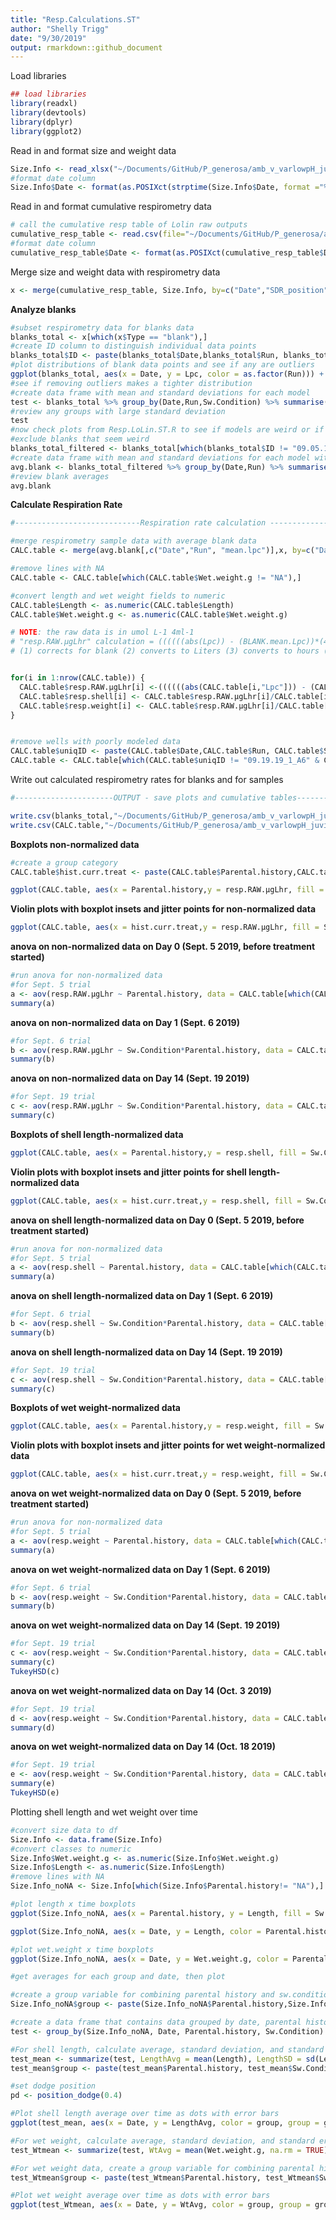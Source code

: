 ```yaml
---
title: "Resp.Calculations.ST"
author: "Shelly Trigg"
date: "9/30/2019"
output: rmarkdown::github_document
---
```


Load libraries
```r
## load libraries
library(readxl)
library(devtools)
library(dplyr)
library(ggplot2)
```

Read in and format size and weight data
```r
Size.Info <- read_xlsx("~/Documents/GitHub/P_generosa/amb_v_varlowpH_juvis/data/Shell_length_data.xlsx") #read Size.info data
#format date column
Size.Info$Date <- format(as.POSIXct(strptime(Size.Info$Date, format ="%Y%m%d")),format="%m.%d.%y")
```

Read in and format cumulative respirometry data
```r
# call the cumulative resp table of Lolin raw outputs
cumulative_resp_table <- read.csv(file="~/Documents/GitHub/P_generosa/amb_v_varlowpH_juvis/data/SDR/Cumulative_resp_alpha0.4.csv", header=T, stringsAsFactors = FALSE) #read Size.info data
#format date column
cumulative_resp_table$Date <- format(as.POSIXct(cumulative_resp_table$Date,format="%m.%d.%y"),format="%m.%d.%y")
```

Merge size and weight data with respirometry data
```r
x <- merge(cumulative_resp_table, Size.Info, by=c("Date","SDR_position", "Run"))
```

**Analyze blanks** 

```r
#subset respirometry data for blanks data
blanks_total <- x[which(x$Type == "blank"),]
#create ID column to distinguish individual data points
blanks_total$ID <- paste(blanks_total$Date,blanks_total$Run, blanks_total$SDR_position, sep = ".")
#plot distributions of blank data points and see if any are outliers
ggplot(blanks_total, aes(x = Date, y = Lpc, color = as.factor(Run))) + geom_point() + theme_bw() + ggtitle("Raw resp. rate in blanks") + ylab("Raw respiration rate (Lpc slope)")
#see if removing outliers makes a tighter distribution
#create data frame with mean and standard deviations for each model
test <- blanks_total %>% group_by(Date,Run,Sw.Condition) %>% summarise(n = n(), mean.lpc = mean(Lpc), mean.leq = mean(Leq), mean.lz = mean(Lz), sd.lpc = sd(Lpc), sd.leq = sd(Leq), sd.lz = sd(Lz))
#review any groups with large standard deviation
test
#now check plots from Resp.LoLin.ST.R to see if models are weird or if trend is abnormal
#exclude blanks that seem weird
blanks_total_filtered <- blanks_total[which(blanks_total$ID != "09.05.19.1.C5" & blanks_total$ID != "09.05.19.1.B5" & blanks_total$ID != "09.05.19.2.B5" & blanks_total$ID != "09.06.19.1.A6" & blanks_total$ID != "09.19.19.1.A1"),]
#create data frame with mean and standard deviations for each model without weird data points
avg.blank <- blanks_total_filtered %>% group_by(Date,Run) %>% summarise(n = n(), mean.lpc = mean(Lpc), mean.leq = mean(Leq), mean.lz = mean(Lz), sd.lpc = sd(Lpc), sd.leq = sd(Leq), sd.lz = sd(Lz))
#review blank averages
avg.blank
```

**Calculate Respiration Rate**
```r
#----------------------------Respiration rate calculation -------------------------------------------

#merge respirometry sample data with average blank data
CALC.table <- merge(avg.blank[,c("Date","Run", "mean.lpc")],x, by=c("Date","Run")) 

#remove lines with NA
CALC.table <- CALC.table[which(CALC.table$Wet.weight.g != "NA"),]

#convert length and wet weight fields to numeric
CALC.table$Length <- as.numeric(CALC.table$Length)
CALC.table$Wet.weight.g <- as.numeric(CALC.table$Wet.weight.g)

# NOTE: the raw data is in umol L-1 4ml-1
# "resp.RAW.µgLhr" calculation = ((((((abs(Lpc)) - (BLANK.mean.Lpc))*(4/1000))*(60))*31.998))
# (1) corrects for blank (2) converts to Liters (3) converts to hours (4) converts moles to grams; final unit = µg O2 L-1 h-1


for(i in 1:nrow(CALC.table)) {
  CALC.table$resp.RAW.µgLhr[i] <-((((((abs(CALC.table[i,"Lpc"])) - (CALC.table[i,"mean.lpc"]))*(4/1000))*(60))*31.998))
  CALC.table$resp.shell[i] <- CALC.table$resp.RAW.µgLhr[i]/CALC.table[i,"Length"] #per cm shell length
  CALC.table$resp.weight[i] <- CALC.table$resp.RAW.µgLhr[i]/CALC.table[i,"Wet.weight.g"] #per gram wet weight
}


#remove wells with poorly modeled data
CALC.table$uniqID <- paste(CALC.table$Date,CALC.table$Run, CALC.table$SDR_position, sep = "_")
CALC.table <- CALC.table[which(CALC.table$uniqID != "09.19.19_1_A6" & CALC.table$uniqID != "09.19.19_1_B3" & CALC.table$uniqID != "09.19.19_1_B4" & CALC.table$uniqID != "09.19.19_1_C3" & CALC.table$uniqID != "10.03.19_1_C4" & CALC.table$uniqID != "10.18.19_1_A6" & CALC.table$uniqID != "10.18.19_1_B4" & CALC.table$uniqID != "10.18.19_2_A3" & CALC.table$uniqID != "10.18.19_3_D1"& CALC.table$uniqID != "10.18.19_3_A1"),]

```


Write out calculated respirometry rates for blanks and for samples
```r
#----------------------OUTPUT - save plots and cumulative tables-----------------------------------------

write.csv(blanks_total,"~/Documents/GitHub/P_generosa/amb_v_varlowpH_juvis/data/SDR/All.blank.resp.rates.csv", row.names=FALSE, quote = FALSE)
write.csv(CALC.table,"~/Documents/GitHub/P_generosa/amb_v_varlowpH_juvis/data/SDR/Final.resp.rates.csv", row.names=FALSE, quote = FALSE) 
```

**Boxplots non-normalized data**
```r
#create a group category
CALC.table$hist.curr.treat <- paste(CALC.table$Parental.history,CALC.table$Sw.Condition, sep = "_")

ggplot(CALC.table, aes(x = Parental.history,y = resp.RAW.µgLhr, fill = Sw.Condition)) + geom_boxplot() +facet_wrap(~Date) + theme_bw() + ggtitle("Boxplots of non-normalized respirometry data") + ylab("ug O2/L*hr")
```

**Violin plots with boxplot insets and jitter points for non-normalized data**
```r
ggplot(CALC.table, aes(x = hist.curr.treat,y = resp.RAW.µgLhr, fill = Sw.Condition)) + geom_violin(trim = FALSE) + geom_boxplot(width = 0.15) + geom_jitter(shape =16, size = 2,position= position_jitter(0.05)) +facet_wrap(~Date) + theme_bw() + ggtitle("Non-normalized respirometry data") + ylab("ug O2/L*hr") + xlab("parental_current treatment") + theme(axis.text.x = element_text(angle = 45, hjust = 1))
```

**anova on non-normalized data on Day 0 (Sept. 5 2019, before treatment started)**
```r
#run anova for non-normalized data
#for Sept. 5 trial
a <- aov(resp.RAW.µgLhr ~ Parental.history, data = CALC.table[which(CALC.table$Date == "09.05.19"),])
summary(a)
```

**anova on non-normalized data on Day 1 (Sept. 6 2019)**
```r
#for Sept. 6 trial
b <- aov(resp.RAW.µgLhr ~ Sw.Condition*Parental.history, data = CALC.table[which(CALC.table$Date == "09.06.19"),])
summary(b)
```

**anova on non-normalized data on Day 14 (Sept. 19 2019)**
```r
#for Sept. 19 trial 
c <- aov(resp.RAW.µgLhr ~ Sw.Condition*Parental.history, data = CALC.table[which(CALC.table$Date == "09.19.19"),])
summary(c)
```


**Boxplots of shell length-normalized data **
```r

ggplot(CALC.table, aes(x = Parental.history,y = resp.shell, fill = Sw.Condition)) + geom_boxplot() +facet_wrap(~Date) + theme_bw() + ggtitle("Shell length-normalized respirometry data") + ylab("ug O2/L*hr*cm.shell.length") 
```


**Violin plots with boxplot insets and jitter points for shell length-normalized data**
```r
ggplot(CALC.table, aes(x = hist.curr.treat,y = resp.shell, fill = Sw.Condition)) + geom_violin(trim = FALSE) + geom_boxplot(width = 0.15) + geom_jitter(shape =16, size = 2,position= position_jitter(0.05)) +facet_wrap(~Date) + theme_bw() + ggtitle("Respirometry data normalized by shell length") + ylab("ug O2/L*hr*cm.shell.length") + xlab("parental_current treatment") + theme(axis.text.x = element_text(angle = 45, hjust = 1))
```

**anova on shell length-normalized data on Day 0 (Sept. 5 2019, before treatment started)**
```r
#run anova for non-normalized data
#for Sept. 5 trial
a <- aov(resp.shell ~ Parental.history, data = CALC.table[which(CALC.table$Date == "09.05.19"),])
summary(a)
```

**anova on shell length-normalized data on Day 1 (Sept. 6 2019)**
```r
#for Sept. 6 trial
b <- aov(resp.shell ~ Sw.Condition*Parental.history, data = CALC.table[which(CALC.table$Date == "09.06.19"),])
summary(b)
```

**anova on shell length-normalized data on Day 14 (Sept. 19 2019)**
```r
#for Sept. 19 trial 
c <- aov(resp.shell ~ Sw.Condition*Parental.history, data = CALC.table[which(CALC.table$Date == "09.19.19"),])
summary(c)
```

**Boxplots of wet weight-normalized data **
```r
ggplot(CALC.table, aes(x = Parental.history,y = resp.weight, fill = Sw.Condition)) + geom_boxplot() +facet_wrap(~Date) + theme_bw() + ggtitle("Wet weight-normalized respirometry data") + ylab("ug O2/L*hr*gram.wet.weight") 
```

**Violin plots with boxplot insets and jitter points for wet weight-normalized data**
```r
ggplot(CALC.table, aes(x = hist.curr.treat,y = resp.weight, fill = Sw.Condition)) + geom_violin(trim = FALSE) + geom_boxplot(width = 0.15) + geom_jitter(shape =16, size = 2,position= position_jitter(0.05)) +facet_wrap(~Date, scale = "free") + theme_bw() + ggtitle("Respirometry data normalized by wet weight") + ylab("ug O2/L*hr*gram.wet.weight") + xlab("parental_current treatment") + theme(axis.text.x = element_text(angle = 45, hjust = 1))
```

**anova on wet weight-normalized data on Day 0 (Sept. 5 2019, before treatment started)**
```r
#run anova for non-normalized data
#for Sept. 5 trial
a <- aov(resp.weight ~ Parental.history, data = CALC.table[which(CALC.table$Date == "09.05.19"),])
summary(a)
```

**anova on wet weight-normalized data on Day 1 (Sept. 6 2019)**
```r
#for Sept. 6 trial
b <- aov(resp.weight ~ Sw.Condition*Parental.history, data = CALC.table[which(CALC.table$Date == "09.06.19"),])
summary(b)
```

**anova on wet weight-normalized data on Day 14 (Sept. 19 2019)**
```r
#for Sept. 19 trial 
c <- aov(resp.weight ~ Sw.Condition*Parental.history, data = CALC.table[which(CALC.table$Date == "09.19.19"),])
summary(c)
TukeyHSD(c)
```


**anova on wet weight-normalized data on Day 14 (Oct. 3 2019)**
```r
#for Sept. 19 trial 
d <- aov(resp.weight ~ Sw.Condition*Parental.history, data = CALC.table[which(CALC.table$Date == "10.03.19"),])
summary(d)
```

**anova on wet weight-normalized data on Day 14 (Oct. 18 2019)**
```r
#for Sept. 19 trial 
e <- aov(resp.weight ~ Sw.Condition*Parental.history, data = CALC.table[which(CALC.table$Date == "10.18.19"),])
summary(e)
TukeyHSD(e)
```

Plotting shell length and wet weight over time
```r
#convert size data to df
Size.Info <- data.frame(Size.Info)
#convert classes to numeric
Size.Info$Wet.weight.g <- as.numeric(Size.Info$Wet.weight.g)
Size.Info$Length <- as.numeric(Size.Info$Length)
#remove lines with NA 
Size.Info_noNA <- Size.Info[which(Size.Info$Parental.history!= "NA"),]

#plot length x time boxplots
ggplot(Size.Info_noNA, aes(x = Parental.history, y = Length, fill = Sw.Condition)) + geom_boxplot() + facet_wrap(~Date) + theme_bw() + ggtitle("Shell length over time") + ylab("shell length (cm)")

ggplot(Size.Info_noNA, aes(x = Date, y = Length, color = Parental.history,fill = Sw.Condition)) + geom_boxplot() + theme_bw() + ggtitle("Shell length over time") + ylab("shell length (cm)")

#plot wet.weight x time boxplots
ggplot(Size.Info_noNA, aes(x = Date, y = Wet.weight.g, color = Parental.history,fill = Sw.Condition)) + geom_boxplot() + theme_bw() + ggtitle("Wet weight over time") + ylab("wet weight (g)")

#get averages for each group and date, then plot 

#create a group variable for combining parental history and sw.condition information
Size.Info_noNA$group <- paste(Size.Info_noNA$Parental.history,Size.Info_noNA$Sw.Condition, sep = "_")

#create a data frame that contains data grouped by date, parental history, and sw. condition
test <- group_by(Size.Info_noNA, Date, Parental.history, Sw.Condition)

#For shell length, calculate average, standard deviation, and standard error
test_mean <- summarize(test, LengthAvg = mean(Length), LengthSD = sd(Length), LengthSE = sd(Length)/(sqrt(n())))
test_mean$group <- paste(test_mean$Parental.history, test_mean$Sw.Condition, sep = "_")

#set dodge position
pd <- position_dodge(0.4)

#Plot shell length average over time as dots with error bars
ggplot(test_mean, aes(x = Date, y = LengthAvg, color = group, group = group)) + geom_point(position = pd) + geom_errorbar(data = test_mean, aes(ymin = LengthAvg-LengthSE, ymax = LengthAvg+LengthSE), width = 0.1, position = pd, linetype = "dashed") + geom_line(position = pd) + theme_bw()+ ylab("mean shell length (cm)") +labs(color = "history_treatment", title ="mean shell length over time (error bars = SE)" )

#For wet weight, calculate average, standard deviation, and standard error
test_Wtmean <- summarize(test, WtAvg = mean(Wet.weight.g, na.rm = TRUE), WtSD = sd(Wet.weight.g, na.rm = TRUE), WtSE = sd(Wet.weight.g, na.rm = TRUE)/(sqrt(n())))

#For wet weight data, create a group variable for combining parental history and sw.condition information
test_Wtmean$group <- paste(test_Wtmean$Parental.history, test_Wtmean$Sw.Condition, sep = "_")

#Plot wet weight average over time as dots with error bars
ggplot(test_Wtmean, aes(x = Date, y = WtAvg, color = group, group = group)) + geom_point(position = pd) + geom_errorbar(data = test_Wtmean, aes(ymin = WtAvg-WtSE, ymax = WtAvg+WtSE), width = 0.1, position = pd, linetype = "dashed") + geom_line(position = pd) + theme_bw() + ylab("mean wet weight (g)") + labs(color = "history_treatment", title ="mean wet weight over time (error bars = SE)" )
```
